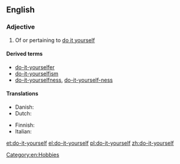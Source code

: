 ==English==

===Adjective===
{{en-adj|-|head=[[do]]-[[it]]-[[yourself]]}}

# Of or pertaining to [[do it yourself]]

====Derived terms====
* [[do-it-yourselfer]]
* [[do-it-yourselfism]]
* [[do-it-yourselfness]], [[do-it-yourself-ness]]

====Translations====
{{trans-top|of or pertaining to do it yourself}}
* Danish: {{t-|da|gør-det-selv}} {{qualifier|also a noun}}
* Dutch: {{t-|nl|doe-het-zelf}}
{{trans-mid}}
* Finnish: {{t-|fi|tee-se-itse}}
* Italian: {{t-|it|fai da te}}
{{trans-bottom}}

[[Category:en:Hobbies]]

[[et:do-it-yourself]]
[[el:do-it-yourself]]
[[pl:do-it-yourself]]
[[zh:do-it-yourself]]